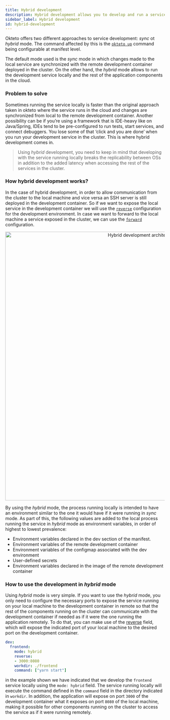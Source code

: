 ```yaml
---
title: Hybrid development
description: Hybrid development allows you to develop and run a service locally while the other components of your app run in the cloud.
sidebar_label: Hybrid development
id: hybrid-development
---
```



Okteto offers two different approaches to service development: *sync* ot *hybrid* mode. The command affected by this is the [`okteto up`](/reference/cli/#up) command being configurable at manifest level.

The default mode used is the *sync* mode in which changes made to the local service are synchronized with the remote development container deployed in the cluster. On the other hand, the *hybrid* mode allows to run the development service locally and the rest of the application components in the cloud.

### Problem to solve

Sometimes running the service locally is faster than the original approach taken in okteto where the service runs in the cloud and changes are synchronized from local to the remote development container. Another possibility can be if you’re using a framework that is IDE-heavy like on Java/Spring, IDEs tend to be pre-configured to run tests, start services, and connect debuggers. You lose some of that ‘click and you are done’ when you  run your development service in the cluster. This is where hybrid development comes in.

> Using *hybrid* development, you need to keep in mind that developing with the service running locally breaks the replicability between OSs in addition to the added latency when accessing the rest of the services in the cluster. 

### How hybrid development works?
In the case of hybrid development, in order to allow communication from the cluster to the local machine and vice versa an SSH server is still deployed in the development container. So if we want to expose the local service in the development container we will use the [`reverse`](/reference/manifest/#reverse-string-optional) configuration for the development environment. In case we want to forward to the local machine a service exposed in the cluster, we can use the [`forward`](/reference/manifest/#forward-string-optional) configuration.

<p align="center">
  <Image
    src="/docs/manifest/images/hybrid-development-arch.png"
    alt="Hybrid development architecture"
    width="850"
  />
</p>

By using the *hybrid* mode, the process running locally is intended to have an environment similar to the one it would have if it were running in *sync* mode. As part of this, the following values are added to the local process running the service in *hybrid* mode as environment variables, in order of highest to lowest prevalence:
- Environment variables declared in the dev section of the manifest.
- Environment variables of the remote development container
- Environment variables of the configmap associated with the dev environment
- User-defined secrets
- Environment variables declared in the image of the remote development container

### How to use the development in *hybrid* mode

Using *hybrid* mode is very simple. If you want to use the *hybrid* mode, you only need to configure the necessary ports to expose the service running on your local machine to the development container in remote so that the rest of the components running on the cluster can communicate with the development container if needed as if it were the one running the application remotely. To do that, you can make use of the [reverse](reference/manifest/#reverse-string-optional) field, which will expose the indicated port of your local machine to the desired port on the development container.

```yaml
dev:
  frontend:
    mode: hybrid
    reverse: 
    - 3000:8080
    workdir: ./frontend
    command: ["yarn start"]
```

in the example shown we have indicated that we develop the `frontend` service locally using the `mode: hybrid` field.  The service running locally will execute the command defined in the `command` field in the directory indicated in `workdir`. In addition, the application will expose on port `3000` of the development container what it exposes on port `8080` of the local machine, making it possible for other components running on the cluster to access the service as if it were running remotely.